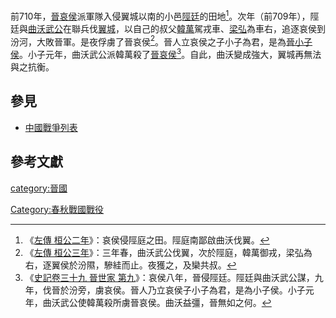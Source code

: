 {{Infobox Military Conflict
|conflict=汾隰之戰
|partof=晉國與曲沃之戰
|date=前709年
|place=晉國都城[[翼城|翼城]]
|result=晉軍大敗，哀侯被俘。
|combatant1=[[晉國|晉國]]
|combatant2=[[曲沃|曲沃]]、[[陘廷|陘廷]]
|commander1=[[晉哀侯|晉哀侯]]
|commander2=[[曲沃武公|曲沃武公]]<br>[[韓萬|韓萬]]<br>[[梁弘|梁弘]]
|strength1=不詳
|strength2=不詳
|casualties1=不詳
|casualties2=不詳
}}

前710年，[[晉哀侯|晉哀侯]]派軍隊入侵翼城以南的小邑[[陘廷|陘廷]]的田地<ref>《[[s:春秋左氏傳/桓公|左傳 桓公二年]]》：哀侯侵陘庭之田。陘庭南鄙啟曲沃伐翼。</ref>。次年（前709年），陘廷與[[曲沃武公|曲沃武公]]在聯兵伐[[翼城|翼城]]，以自己的叔父[[韓萬|韓萬]]駕戎車、[[梁弘|梁弘]]為車右，追逐哀侯到汾河，大敗晉軍。是夜俘虜了晉哀侯<ref>《[[s:春秋左氏傳/桓公|左傳 桓公三年]]》：三年春，曲沃武公伐翼，次於陘庭，韓萬御戎，梁弘為右，逐翼侯於汾隰，驂絓而止。夜獲之，及欒共叔。</ref>。晉人立哀侯之子小子為君，是為[[晉小子侯|晉小子侯]]。小子元年，曲沃武公派韓萬殺了[[晉哀侯|晉哀侯]]<ref>《[[s:史記/卷039|史記卷三十九 晉世家 第九]]》：哀侯八年，晉侵陘廷。陘廷與曲沃武公謀，九年，伐晉於汾旁，虜哀侯。晉人乃立哀侯子小子為君，是為小子侯。小子元年，曲沃武公使韓萬殺所虜晉哀侯。曲沃益彊，晉無如之何。</ref>。自此，曲沃變成強大，翼城再無法與之抗衡。

==參見==
*[[中國戰爭列表|中國戰爭列表]]

==參考文獻==
{{reflist}}

[[category:晉國|category:晉國]]
[[Category:春秋戰國戰役|Category:春秋戰國戰役]]